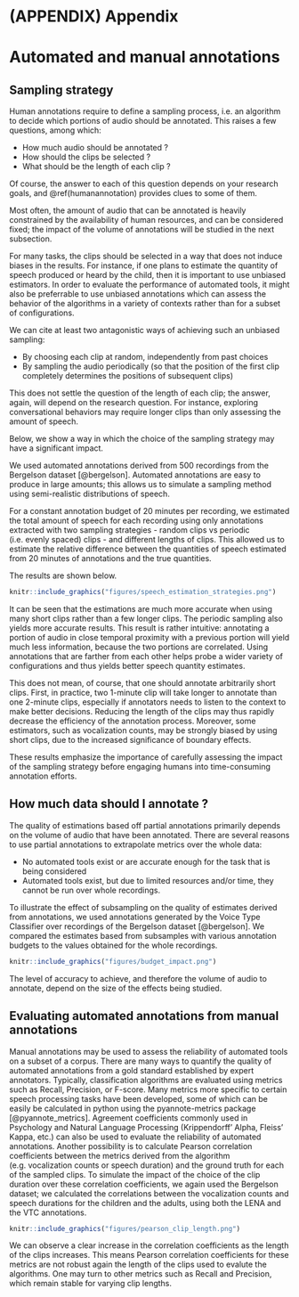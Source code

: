 # (APPENDIX) Appendix {-} 

# Automated and manual annotations

## Sampling strategy

Human annotations require to define a sampling process, i.e. an algorithm to decide which portions of audio should be annotated. This raises a few questions, among which:

 - How much audio should be annotated ?
 - How should the clips be selected ?
 - What should be the length of each clip ?
 
Of course, the answer to each of this question depends on your research goals, and \@ref(humanannotation) provides clues to some of them.

Most often, the amount of audio that can be annotated is heavily constrained by the availability of human resources, and can be considered fixed; the impact of the volume of annotations will be studied in the next subsection.

For many tasks, the clips should be selected in a way that does not induce biases in the results. For instance, if one plans to estimate the quantity of speech produced or heard by the child, then it is important to use unbiased estimators. In order to evaluate the performance of automated tools, it might also be preferrable to use unbiased annotations which can assess the behavior of the algorithms in a variety of contexts rather than for a subset of configurations.

We can cite at least two antagonistic ways of achieving such an unbiased sampling:

 - By choosing each clip at random, independently from past choices
 - By sampling the audio periodically (so that the position of the first clip completely determines the positions of subsequent clips)
 
This does not settle the question of the length of each clip; the answer, again, will depend on the research question. For instance, exploring conversational behaviors may require longer clips than only assessing the amount of speech.

Below, we show a way in which the choice of the sampling strategy may have a significant impact.

We used automated annotations derived from 500 recordings from the Bergelson dataset [@bergelson]. Automated annotations are easy to produce in large amounts; this allows us to simulate a sampling method using semi-realistic distributions of speech.

For a constant annotation budget of 20 minutes per recording, we estimated the total amount of speech for each recording using only annotations extracted with two sampling strategies - random clips vs periodic (i.e. evenly spaced) clips - and different lengths of clips.
This allowed us to estimate the relative difference between the quantities of speech estimated from 20 minutes of annotations and the true quantities.

The results are shown below.

```r
knitr::include_graphics("figures/speech_estimation_strategies.png")
```

It can be seen that the estimations are much more accurate when using many short clips rather than a few longer clips. The periodic sampling also yields more accurate results.
This result is rather intuitive: annotating a portion of audio in close temporal proximity with a previous portion will yield much less information, because the two portions are correlated.
Using annotations that are farther from each other helps probe a wider variety of configurations and thus yields better speech quantity estimates.

This does not mean, of course, that one should annotate arbitrarily short clips. First, in practice, two 1-minute clip will take longer to annotate than one 2-minute clips, especially if annotators needs to listen to the context to make better decisions. Reducing the length of the clips may thus rapidly decrease the efficiency of the annotation process. Moreover, some estimators, such as vocalization counts, may be strongly biased by using short clips, due to the increased significance of boundary effects.

These results emphasize the importance of carefully assessing the impact of the sampling strategy before engaging humans into time-consuming annotation efforts.

## How much data should I annotate ?

The quality of estimations based off partial annotations primarily depends on the volume of audio that have been annotated. There are several reasons to use partial annotations to extrapolate metrics over the whole data:

 - No automated tools exist or are accurate enough for the task that is being considered
 - Automated tools exist, but due to limited resources and/or time, they cannot be run over whole recordings.
 
To illustrate the effect of subsampling on the quality of estimates derived from annotations, we used annotations generated by the Voice Type Classifier over recordings of the Bergelson dataset [@bergelson]. We compared the estimates based from subsamples with various annotation budgets to the values obtained for the whole recordings.

```r
knitr::include_graphics("figures/budget_impact.png")
```

The level of accuracy to achieve, and therefore the volume of audio to annotate, depend on the size of the effects being studied.

<!-- this also demonstrates how the conclusions to be drawn from manual annotations may vary according to how they were selected. -->

## Evaluating automated annotations from manual annotations

Manual annotations may be used to assess the reliability of automated tools on a subset of a corpus. There are many ways to quantify the quality of automated annotations from a gold standard established by expert annotators. Typically, classification algorithms are evaluated using metrics such as Recall, Precision, or F-score. Many metrics more specific to certain speech processing tasks have been developed, some of which can be easily be calculated in python using the pyannote-metrics package [@pyannote_metrics].
Agreement coefficients commonly used in Psychology and Natural Language Processing (Krippendorff' Alpha, Fleiss' Kappa, etc.) can also be used to evaluate the reliability of automated annotations.
Another possibility is to calculate Pearson correlation coefficients between the metrics derived from the algorithm (e.g. vocalization counts or speech duration) and the ground truth for each of the sampled clips. To simulate the impact of the choice of the clip duration over these correlation coefficients, we again used the Bergelson dataset; we calculated the correlations between the vocalization counts and speech durations for the children and the adults, using both the LENA and the VTC annotations.

```r
knitr::include_graphics("figures/pearson_clip_length.png")
```

We can observe a clear increase in the correlation coefficients as the length of the clips increases. This means Pearson correlation coefficients for these metrics are not robust again the length of the clips used to evalute the algorithms. One may turn to other metrics such as Recall and Precision, which remain stable for varying clip lengths.


